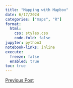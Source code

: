 ```yaml
---
title: "Mapping with Mapbox"
date: 6/17/2024
categories: ["maps", "R"]
format:
  html:
    css: styles.css
    code-fold: false
jupyter: python3
notebook-links: inline
execute:
  freeze: false
  enabled: true
toc: true
---
```

[Previous Post](2.qmd) 
 